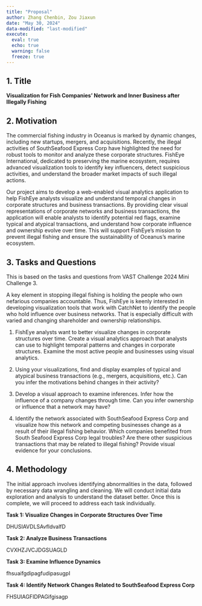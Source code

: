 ```yaml
---
title: "Proposal"
author: Zhang Chenbin, Zou Jiaxun
date: "May 30, 2024"
data-modified: "last-modified"
execute: 
  eval: true
  echo: true
  warning: false
  freeze: true
---
```


## **1. Title**

**Visualization for Fish Companies' Network and Inner Business after Illegally Fishing**

## **2. Motivation**

The commercial fishing industry in Oceanus is marked by dynamic changes, including new startups, mergers, and acquisitions. Recently, the illegal activities of SouthSeafood Express Corp have highlighted the need for robust tools to monitor and analyze these corporate structures. FishEye International, dedicated to preserving the marine ecosystem, requires advanced visualization tools to identify key influencers, detect suspicious activities, and understand the broader market impacts of such illegal actions. 

Our project aims to develop a web-enabled visual analytics application to help FishEye analysts visualize and understand temporal changes in corporate structures and business transactions. By providing clear visual representations of corporate networks and business transactions, the application will enable analysts to identify potential red flags, examine typical and atypical transactions, and understand how corporate influence and ownership evolve over time. This will support FishEye's mission to prevent illegal fishing and ensure the sustainability of Oceanus's marine ecosystem. 

## 3. **Tasks and Questions**

This is based on the tasks and questions from VAST Challenge 2024 Mini Challenge 3. 

A key element in stopping illegal fishing is holding the people who own nefarious companies accountable. Thus, FishEye is keenly interested in developing visualization tools that work with CatchNet to identify the people who hold influence over business networks. That is especially difficult with varied and changing shareholder and ownership relationships.

1.  FishEye analysts want to better visualize changes in corporate structures over time. Create a visual analytics approach that analysts can use to highlight temporal patterns and changes in corporate structures. Examine the most active people and businesses using visual analytics.

2.  Using your visualizations, find and display examples of typical and atypical business transactions (e.g., mergers, acquisitions, etc.). Can you infer the motivations behind changes in their activity?

3.  Develop a visual approach to examine inferences. Infer how the influence of a company changes through time. Can you infer ownership or influence that a network may have?

4.  Identify the network associated with SouthSeafood Express Corp and visualize how this network and competing businesses change as a result of their illegal fishing behavior. Which companies benefited from South Seafood Express Corp legal troubles? Are there other suspicious transactions that may be related to illegal fishing? Provide visual evidence for your conclusions.

## **4. Methodology**

The initial approach involves identifying abnormalities in the data, followed by necessary data wrangling and cleaning. We will conduct initial data exploration and analysis to understand the dataset better. Once this is complete, we will proceed to address each task individually. 

**Task 1: Visualize Changes in Corporate Structures Over Time** 

DHUSIAVDLSAvfldvalfD

**Task 2: Analyze Business Transactions** 

CVXHZJVCJDGSUAGLD

**Task 3: Examine Influence Dynamics** 

fhsuaifgdipagfudipasugpI

**Task 4: Identify Network Changes Related to SouthSeafood Express Corp** 

FHSUIAGFIDPAGifgisagp
